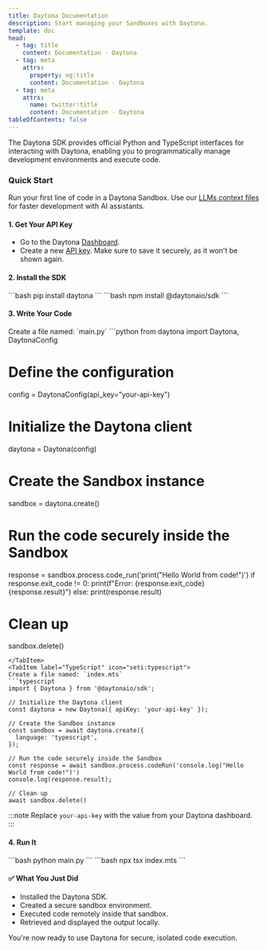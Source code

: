 ```yaml
---
title: Daytona Documentation
description: Start managing your Sandboxes with Daytona.
template: doc
head:
  - tag: title
    content: Documentation · Daytona
  - tag: meta
    attrs:
      property: og:title
      content: Documentation · Daytona
  - tag: meta
    attrs:
      name: twitter:title
      content: Documentation · Daytona
tableOfContents: false
---
```



The Daytona SDK provides official Python and TypeScript interfaces for interacting with Daytona,
enabling you to programmatically manage development environments and execute code.

### Quick Start

Run your first line of code in a Daytona Sandbox. Use our [LLMs context files](/docs/getting-started#additional-examples) for faster development with AI assistants.

#### 1. Get Your API Key

- Go to the Daytona [Dashboard](https://app.daytona.io/dashboard).
- Create a new [API key](https://app.daytona.io/dashboard/keys). Make sure to save it securely,
  as it won't be shown again.

#### 2. Install the SDK

<Tabs syncKey="language">
  <TabItem label="Python" icon="seti:python">
    ```bash pip install daytona ```
  </TabItem>
  <TabItem label="TypeScript" icon="seti:typescript">
    ```bash npm install @daytonaio/sdk ```
  </TabItem>
</Tabs>

#### 3. Write Your Code

<Tabs syncKey="language">
  <TabItem label="Python" icon="seti:python">
  Create a file named: `main.py`
  ```python
  from daytona import Daytona, DaytonaConfig

# Define the configuration

config = DaytonaConfig(api_key="your-api-key")

# Initialize the Daytona client

daytona = Daytona(config)

# Create the Sandbox instance

sandbox = daytona.create()

# Run the code securely inside the Sandbox

response = sandbox.process.code_run('print("Hello World from code!")')
if response.exit_code != 0:
print(f"Error: {response.exit_code} {response.result}")
else:
print(response.result)

# Clean up

sandbox.delete()

````
</TabItem>
<TabItem label="TypeScript" icon="seti:typescript">
Create a file named: `index.mts`
```typescript
import { Daytona } from '@daytonaio/sdk';

// Initialize the Daytona client
const daytona = new Daytona({ apiKey: 'your-api-key' });

// Create the Sandbox instance
const sandbox = await daytona.create({
  language: 'typescript',
});

// Run the code securely inside the Sandbox
const response = await sandbox.process.codeRun('console.log("Hello World from code!")')
console.log(response.result);

// Clean up
await sandbox.delete()
````

  </TabItem>
</Tabs>

:::note
Replace `your-api-key` with the value from your Daytona dashboard.
:::

#### 4. Run It

<Tabs syncKey="language">
  <TabItem label="Python" icon="seti:python">
    ```bash python main.py ```
  </TabItem>
  <TabItem label="TypeScript" icon="seti:typescript">
    ```bash npx tsx index.mts ```
  </TabItem>
</Tabs>

#### ✅ What You Just Did

- Installed the Daytona SDK.
- Created a secure sandbox environment.
- Executed code remotely inside that sandbox.
- Retrieved and displayed the output locally.

You're now ready to use Daytona for secure, isolated code execution.

<ExploreMore />
